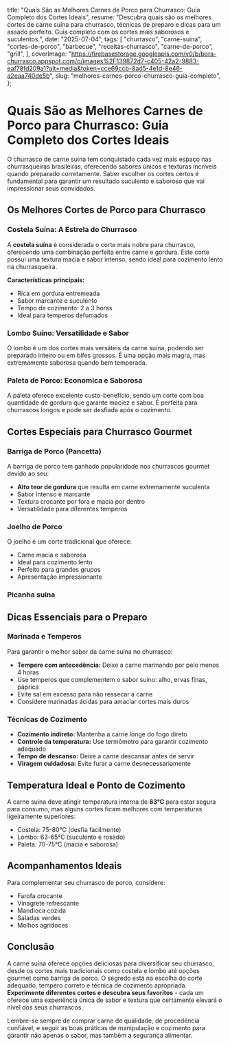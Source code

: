   title:
    "Quais São as Melhores Carnes de Porco para Churrasco: Guia Completo dos Cortes Ideais",
  resume:
    "Descubra quais são os melhores cortes de carne suína para churrasco, técnicas de preparo e dicas para um assado perfeito. Guia completo com os cortes mais saborosos e suculentos.",
  date: "2025-07-04",
  tags: [
    "churrasco",
    "carne-suina",
    "cortes-de-porco",
    "barbecue",
    "receitas-churrasco",
    "carne-de-porco",
    "grill",
  ],
  coverImage:
    "https://firebasestorage.googleapis.com/v0/b/bora-churrasco.appspot.com/o/images%2F139872d7-c405-42a2-9883-eaf78fd209a1?alt=media&token=cce69ccb-8ad5-4e1d-8e46-a2eaa740de5b",
  slug: "melhores-carnes-porco-churrasco-guia-completo",
};

# Quais São as Melhores Carnes de Porco para Churrasco: Guia Completo dos Cortes Ideais

O churrasco de carne suína tem conquistado cada vez mais espaço nas churrasqueiras brasileiras, oferecendo sabores únicos e texturas incríveis quando preparado corretamente. Saber escolher os cortes certos é fundamental para garantir um resultado suculento e saboroso que vai impressionar seus convidados.

## Os Melhores Cortes de Porco para Churrasco

### Costela Suína: A Estrela do Churrasco

A **costela suína** é considerada o corte mais nobre para churrasco, oferecendo uma combinação perfeita entre carne e gordura. Este corte possui uma textura macia e sabor intenso, sendo ideal para cozimento lento na churrasqueira.

**Características principais:**

- Rica em gordura entremeada
- Sabor marcante e suculento
- Tempo de cozimento: 2 a 3 horas
- Ideal para temperos defumados

### Lombo Suíno: Versatilidade e Sabor

O lombo é um dos cortes mais versáteis da carne suína, podendo ser preparado inteiro ou em bifes grossos. É uma opção mais magra, mas extremamente saborosa quando bem temperada.

### Paleta de Porco: Economica e Saborosa

A paleta oferece excelente custo-benefício, sendo um corte com boa quantidade de gordura que garante maciez e sabor. É perfeita para churrascos longos e pode ser desfiada após o cozimento.

## Cortes Especiais para Churrasco Gourmet

### Barriga de Porco (Pancetta)

A barriga de porco tem ganhado popularidade nos churrascos gourmet devido ao seu:

- **Alto teor de gordura** que resulta em carne extremamente suculenta
- Sabor intenso e marcante
- Textura crocante por fora e macia por dentro
- Versatilidade para diferentes temperos

### Joelho de Porco

O joelho é um corte tradicional que oferece:

- Carne macia e saborosa
- Ideal para cozimento lento
- Perfeito para grandes grupos
- Apresentação impressionante

### Picanha suina

<YouTube id="Rz2LpwdPpIc" />

## Dicas Essenciais para o Preparo

### Marinada e Temperos

Para garantir o melhor sabor da carne suína no churrasco:

- **Tempere com antecedência:** Deixe a carne marinando por pelo menos 4 horas
- Use temperos que complementem o sabor suíno: alho, ervas finas, páprica
- Evite sal em excesso para não ressecar a carne
- Considere marinadas ácidas para amaciar cortes mais duros

### Técnicas de Cozimento

- **Cozimento indireto:** Mantenha a carne longe do fogo direto
- **Controle da temperatura:** Use termômetro para garantir cozimento adequado
- **Tempo de descanso:** Deixe a carne descansar antes de servir
- **Viragem cuidadosa:** Evite furar a carne desnecessariamente

## Temperatura Ideal e Ponto de Cozimento

A carne suína deve atingir temperatura interna de **63°C** para estar segura para consumo, mas alguns cortes ficam melhores com temperaturas ligeiramente superiores:

- Costela: 75-80°C (desfia facilmente)
- Lombo: 63-65°C (suculento e rosado)
- Paleta: 70-75°C (macia e saborosa)

## Acompanhamentos Ideais

Para complementar seu churrasco de porco, considere:

- Farofa crocante
- Vinagrete refrescante
- Mandioca cozida
- Saladas verdes
- Molhos agridoces

## Conclusão

A carne suína oferece opções deliciosas para diversificar seu churrasco, desde os cortes mais tradicionais como costela e lombo até opções gourmet como barriga de porco. O segredo está na escolha do corte adequado, tempero correto e técnica de cozimento apropriada. **Experimente diferentes cortes e descubra seus favoritos** - cada um oferece uma experiência única de sabor e textura que certamente elevará o nível dos seus churrascos.

Lembre-se sempre de comprar carne de qualidade, de procedência confiável, e seguir as boas práticas de manipulação e cozimento para garantir não apenas o sabor, mas também a segurança alimentar.

